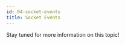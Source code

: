 ```yaml
---
id: 04-socket-events
title: Socket Events
---
```



Stay tuned for more information on this topic!

[//]: # (- Event handling for status: in call or not:)
[//]: # (  - SFU)
[//]: # (  - Coordinator)
